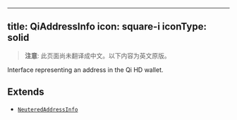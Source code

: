 <!-- AUTO-GENERATED-CONTENT:START (ENGLISH-COPY) -->
---
title: QiAddressInfo
icon: square-i
iconType: solid
---

> **注意**: 此页面尚未翻译成中文。以下内容为英文原版。

Interface representing an address in the Qi HD wallet.

## Extends

- [`NeuteredAddressInfo`](/cn/sdk/content/interfaces/NeuteredAddressInfo)
